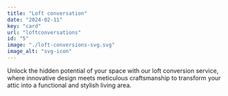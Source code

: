 ```yaml
---
title: "Loft conversation"
date: "2024-02-11"
key: "card"
url: "loftconversations"
id: "5"
image: "./loft-conversions-svg.svg"
image_alt: "svg-icon"
---
```


Unlock the hidden potential of your space with our loft conversion service, where innovative design meets meticulous craftsmanship to transform your attic into a functional and stylish living area.